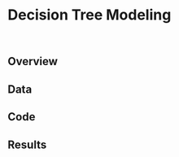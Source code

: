 # Decision Tree Modeling {#sec-DT}

```python

```

```python

```

## Overview

## Data

## Code

## Results


